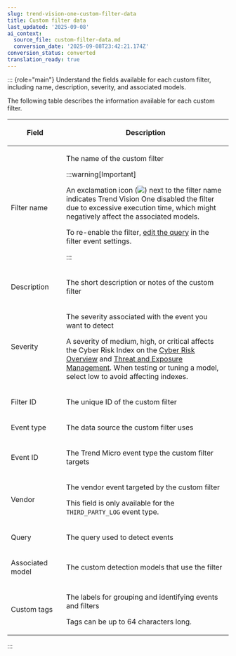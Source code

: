 ```yaml
---
slug: trend-vision-one-custom-filter-data
title: Custom filter data
last_updated: '2025-09-08'
ai_context:
  source_file: custom-filter-data.md
  conversion_date: '2025-09-08T23:42:21.174Z'
conversion_status: converted
translation_ready: true
---
```


::: {role="main"}
Understand the fields available for each custom filter, including name, description, severity, and associated models.

The following table describes the information available for each custom filter.

<table>
<colgroup>
<col style="width: 25%" />
<col style="width: 75%" />
</colgroup>
<thead>
<tr>
<th><p>Field</p></th>
<th><p>Description</p></th>
</tr>
</thead>
<tbody>
<tr>
<td><p>Filter name</p></td>
<td><p>The name of the custom filter</p>


:::warning[Important]

<p>An exclamation icon (<img src="./images/disabled=6e5bd66a-4b63-4096-867e-128dce2c0ebf.webp" />) next to the filter name indicates Trend Vision One disabled the filter due to excessive execution time, which might negatively affect the associated models.</p>
<p>To re-enable the filter, <a href="trend-vision-one-creating-custom-filter">edit the query</a> in the filter event settings.</p>


:::

</td>
</tr>
<tr>
<td><p>Description</p></td>
<td><p>The short description or notes of the custom filter</p></td>
</tr>
<tr>
<td><p>Severity</p></td>
<td><p>The severity associated with the event you want to detect</p>
<p>A severity of medium, high, or critical affects the Cyber Risk Index on the <a href="trend-vision-one-executive-dashboard">Cyber Risk Overview</a> and <a href="trend-vision-one-operations-dashboard">Threat and Exposure Management</a>. When testing or tuning a model, select low to avoid affecting indexes.</p></td>
</tr>
<tr>
<td><p>Filter ID</p></td>
<td><p>The unique ID of the custom filter</p></td>
</tr>
<tr>
<td><p>Event type</p></td>
<td><p>The data source the custom filter uses</p></td>
</tr>
<tr>
<td><p>Event ID</p></td>
<td><p>The Trend Micro event type the custom filter targets</p></td>
</tr>
<tr>
<td><p>Vendor</p></td>
<td><p>The vendor event targeted by the custom filter</p>
<p>This field is only available for the <code>THIRD_PARTY_LOG</code> event type.</p></td>
</tr>
<tr>
<td><p>Query</p></td>
<td><p>The query used to detect events</p></td>
</tr>
<tr>
<td><p>Associated model</p></td>
<td><p>The custom detection models that use the filter</p></td>
</tr>
<tr>
<td><p>Custom tags</p></td>
<td><p>The labels for grouping and identifying events and filters</p>
<p>Tags can be up to 64 characters long.</p></td>
</tr>
</tbody>
</table>
:::
